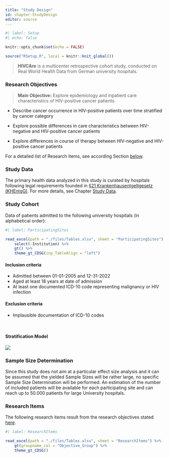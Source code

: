 ```yaml
---
title: "Study Design"
id: chapter-StudyDesign
editor: source
---
```


```r
#| label: Setup
#| echo: false

knitr::opts_chunk$set(echo = FALSE)

source("RSetup.R", local = knitr::knit_global())
```


> **HIVCAre** is a multicenter retrospective cohort study, conducted on Real World Health Data from German university hospitals.


### Research Objectives    {#section-ResearchObjectives}

> **Main Objective:** Explore epidemiology and inpatient care characteristics of HIV-positive cancer patients

- Describe cancer occurrence in HIV-positive patients over time stratified by cancer category

- Explore possible differences in care characteristics between HIV-negative and HIV-positive cancer patients

- Explore differences in course of therapy between HIV-negative and HIV-positive cancer patients

For a detailed list of Research Items, see according Section [below](#section-ResearchItems).


### Study Data

The primary health data analyzed in this study is curated by hospitals following legal requirements founded in [§21 Krankenhausentgeltgesetz (KHEntgG)](https://www.gesetze-im-internet.de/khentgg/__21.html). For more details, see Chapter [Study Data](#chapter-StudyData).


### Study Cohort     {#section-StudyCohort}

Data of patients admitted to the following university hospitals (in alphabetical order):

```r
#| label: ParticipatingSites

read_excel(path = "./files/Tables.xlsx", sheet = "ParticipatingSites") %>%
    select(-Institution) %>%
    gt() %>%
    theme_gt_CDSG(inp_TableAlign = "left")
```

#### Inclusion criteria

-   Admitted between 01-01-2005 and 12-31-2022
-   Aged at least 18 years at date of admission
-   At least one documented ICD-10 code representing malignancy or HIV infection

#### Exclusion criteria

-   Implausible documentation of ICD-10 codes

\

#### Stratification Model

![](Images/StratificationModel){fig-alt="Stratification Model" fig-align="center"}

### Sample Size Determination

Since this study does not aim at a particular effect size analysis and it can be assumed that the yielded Sample Sizes will be rather large, no specific Sample Size Determination will be performed.
An estimation of the number of included patients will be available for each participating site and can reach up to 50.000 patients for large University hospitals.


### Research Items   {#section-ResearchItems}

The following research items result from the research objectives stated [here](#section-ResearchObjectives).

```r
#| label: ResearchItems

read_excel(path = "./files/Tables.xlsx", sheet = "ResearchItems") %>%
    gt(groupname_col = "Objective_Group") %>%
    theme_gt_CDSG()
```
